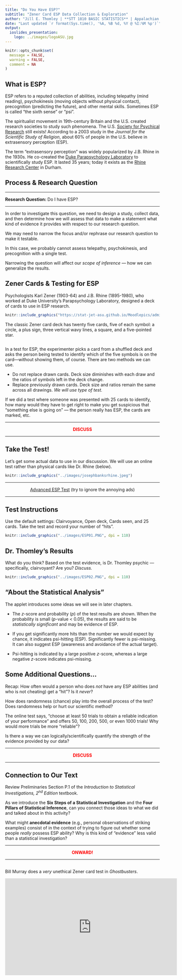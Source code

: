 ```yaml
---
title: "Do You Have ESP?"
subtitle: "Zener Card ESP Data Collection & Exploration"
author: "Jill E. Thomley | **STT 1810 BASIC STATISTICS** | Appalachian State University"
date: "Last updated `r format(Sys.time(), '%A, %B %d, %Y @ %I:%M %p')`"
output: 
  ioslides_presentation:
    logo: ../images/logoASU.jpg
---
```


```r
knitr::opts_chunk$set(
  message = FALSE,
  warning = FALSE,
  comment = NA
)
```


## What is ESP?

ESP refers to a reputed collection of abilities, including telepathy (mind reading), psychokinesis (moving objects without physical contact), precognition (predicting the future), and other mental skills. Sometimes ESP is called "the sixth sense" or "psi". 

The spiritualist movement in 19th-century Britain and the U.S. created research societies to study such phenomena. The U.S. [Society for Psychical Research](http://www.aspr.com/) still exists! According to a 2003 study in the *Journal for the Scientific Study of Religion*, about 60% of people in the U.S. believe in extrasensory perception (ESP).

The term "extrasensory perception" was widely popularized by J.B. Rhine in the 1930s. He co-created the [Duke Parapsychology Laboratory](https://library.duke.edu/exhibits/2020/parapsychology) to scientifically study ESP. It lasted 35 years; today it exists as the [Rhine Research Center](https://www.rhineonline.org/about-us) in Durham.


## Process & Research Question

<hr>
**Research Question:** Do I have ESP?
<hr>

In order to investigate this question, we need to design a study, collect data, and then determine how we will assess that data to make a statement what kind of evidence it provides with respect to our research question. 

We may need to narrow the focus and/or rephrase our research question to make it testable.

In this case, we probably cannot assess telepathy, psychokinesis, and precognition with a single test.

Narrowing the question will affect our *scope of inference* --- how we can generalize the results.


## Zener Cards & Testing for ESP

Psychologists Karl Zener (1903-64) and J.B. Rhine (1895-1980), who worked at Duke University's Parapsychology Laboratory, designed a deck of cards to use in ESP research.

```r
knitr::include_graphics("https://stat-jet-asu.github.io/Moodlepics/admin/zenercards.jpg")
```

The classic Zener card deck has twenty five cards, five of each symbol: a circle, a plus sign, three vertical wavy lines, a square, and a five-pointed star. 


## 

In a test for ESP, the experimenter picks a card from a shuffled deck and asks the person being tested to identify which of the five symbols is on the card---without showing them, of course. There are two methods we can use.

* Do not replace drawn cards. Deck size diminishes with each draw and the ratios of symbols left in the deck change.
* Replace previously drawn cards. Deck size and ratios remain the same across all drawings. *We will use type of test.*

If we did a test where someone was presented with 25 cards to identify, how many would they have to get right to make you get suspicious that “something else is going on” --- the person really has ESP, the cards are marked, etc.

<hr>
<p style="text-align: center; color: red; font-weight: bold;">DISCUSS</p>
<hr>


## Take the Test!

Let's get some actual data to use in our discussion. We will use an online test rather than physical cards like Dr. Rhine (below).

```r
knitr::include_graphics("../images/josephbanksrhine.jpeg")
```

<hr>
<p style="text-align: center;">[Advanced ESP Test](https://psychicscience.org/esp3) (try to ignore the annoying ads)</p>
<hr>


## Test Instructions

Use the default settings: Clairvoyance, Open deck, Cards seen, and 25 cards. Take the test and record your number of "hits".

```r
knitr::include_graphics("../images/ESP01.PNG", dpi = 110)
```


## Dr. Thomley's Results

What do you think? Based on the test evidence, is Dr. Thomley psychic --- specifically, clairvoyant? Are you? *Discuss.*

```r
knitr::include_graphics("../images/ESP02.PNG", dpi = 110)
```


## "About the Statistical Analysis"

The applet introduces some ideas we will see in later chapters.

* The *z*-score and probability (*p*) of the test results are shown. When the probability is small (*p*-value < 0.05), the results are said to be *statistically significant* and may be evidence of ESP.

* If you get significantly more hits than the number we would expect by chance, it indicates psi-hitting (ESP). Significantly fewer is psi-missing. It can also suggest ESP (awareness and avoidance of the actual target).

* Psi-hitting is indicated by a large positive *z*-score, whereas a large negative *z*-score indicates psi-missing.


## Some Additional Questions...

Recap: How often would a person who does *not* have any ESP abilities (and who is not cheating) get a "hit"? Is it *never*?

How does randomness (chance) play into the overall process of the test? Does randomness help or hurt our scientific method?

The online test says, "choose at least 50 trials to obtain a reliable indication of your performance" and offers 50, 100, 200, 500, or even 1000 trials! Why would more trials be more "reliable"? 

Is there a way we can logically/scientifically quantify the strength of the evidence provided by our data?

<hr>
<p style="text-align: center; color: red; font-weight: bold;">DISCUSS</p>
<hr>


## Connection to Our Text

Review Preliminaries Section P.1 of the *Introduction to Statistical Investigations, 2^nd^ Edition* textbook.

As we introduce the **Six Steps of a Statistical Investigation** and the **Four Pillars of Statistical Inference**, can you connect those ideas to what we did and talked about in this activity?

What might **anecdotal evidence** (e.g., personal observations of striking examples) consist of in the context of trying to figure out whether some people *really* possess ESP ability? Why is this kind of "evidence" less valid than a statistical investigation?

<hr>
<p style="text-align: center; color: red; font-weight: bold;">ONWARD!</p>
<hr>


## 

Bill Murray does a *very* unethical Zener card test in *Ghostbusters*.

<iframe width="560" height="315" src="https://www.youtube.com/embed/5ohlA__xABw" frameborder="0" allow="accelerometer; autoplay; clipboard-write; encrypted-media; gyroscope; picture-in-picture" allowfullscreen></iframe>

